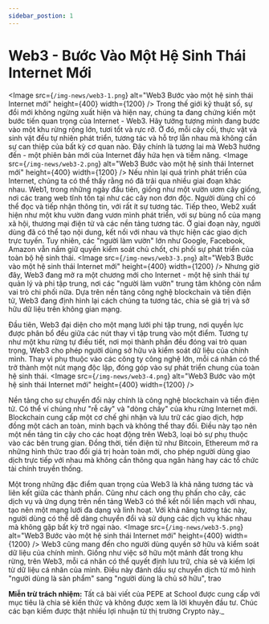```yaml
---
sidebar_postion: 1
---
```


# Web3 - Bước Vào Một Hệ Sinh Thái Internet Mới
<Image
  src={`/img-news/web3-1.png`}
  alt="Web3 Bước vào một hệ sinh thái Internet mới"
  height={400}
  width={1200}
/>
Trong thế giới kỹ thuật số, sự đổi mới không ngừng xuất hiện và hiện nay, chúng ta đang chứng kiến một bước tiến quan trọng của Internet - Web3. Hãy tưởng tượng mình đang bước vào một khu rừng rộng lớn, tươi tốt và rực rỡ. Ở đó, mỗi cây cối, thực vật và 
sinh vật đều tự nhiên phát triển, tương tác và hỗ trợ lẫn nhau mà không cần sự can thiệp của bất kỳ cơ quan nào. Đây chính là tương lai mà Web3 hướng đến - một phiên bản mới của Internet đầy hứa hẹn và tiềm năng.
<Image
  src={`/img-news/web3-2.png`}
  alt="Web3 Bước vào một hệ sinh thái Internet mới"
  height={400}
  width={1200}
/>
Nếu nhìn lại quá trình phát triển của Internet, chúng ta có thể thấy rằng nó đã trải qua nhiều giai đoạn khác nhau. Web1, trong những ngày đầu tiên, giống như một vườn ươm cây giống, nơi các trang web tĩnh tồn tại như các cây non đơn độc. Người dùng chỉ có thể đọc và tiếp nhận thông tin, với rất ít sự tương tác. Tiếp theo, Web2 xuất hiện như một khu vườn đang vươn mình phát triển, với sự bùng nổ của mạng xã hội, thương mại điện tử và các nền tảng tương tác. Ở giai đoạn này, người dùng đã có thể tạo nội dung, kết nối với nhau và thực hiện các giao dịch trực tuyến. Tuy nhiên, các "người làm vườn" lớn như Google, Facebook, Amazon vẫn nắm giữ quyền kiểm soát chủ chốt, chi phối sự phát triển của toàn bộ hệ sinh thái.
<Image
  src={`/img-news/web3-3.png`}
  alt="Web3 Bước vào một hệ sinh thái Internet mới"
  height={400}
  width={1200}
/>
Nhưng giờ đây, Web3 đang mở ra một chương mới cho Internet - một hệ sinh thái tự quản lý và phi tập trung, nơi các "người làm vườn" trung tâm không còn nắm vai trò chi phối nữa. Dựa trên nền tảng công nghệ blockchain và tiền điện tử, Web3 đang định hình lại cách chúng ta tương tác, chia sẻ giá trị và sở hữu dữ liệu trên không gian mạng.

Đầu tiên, Web3 đại diện cho một mạng lưới phi tập trung, nơi quyền lực được phân bổ đều giữa các nút thay vì tập trung vào một điểm. Tương tự như một khu rừng tự điều tiết, nơi mọi thành phần đều đóng vai trò quan trọng, Web3 cho phép người dùng sở hữu và kiểm soát dữ liệu của chính mình. Thay vì phụ thuộc vào các công ty công nghệ lớn, mỗi cá nhân có thể trở thành một nút mạng độc lập, đóng góp vào sự phát triển chung của toàn hệ sinh thái.
<Image
  src={`/img-news/web3-4.png`}
  alt="Web3 Bước vào một hệ sinh thái Internet mới"
  height={400}
  width={1200}
/>

Nền tảng cho sự chuyển đổi này chính là công nghệ blockchain và tiền điện tử. Có thể ví chúng như "rễ cây" và "dòng chảy" của khu rừng Internet mới. Blockchain cung cấp một cơ chế ghi nhận và lưu trữ các giao dịch, hợp đồng một cách an toàn, minh bạch và không thể thay đổi. Điều này tạo nên một nền tảng tin cậy cho các hoạt động trên Web3, loại bỏ sự phụ thuộc vào các bên trung gian. Đồng thời, tiền điện tử như Bitcoin, Ethereum mở ra những hình thức trao đổi giá trị hoàn toàn mới, cho phép người dùng giao dịch trực tiếp với nhau mà không cần thông qua ngân hàng hay các tổ chức tài chính truyền thống.

Một trong những đặc điểm quan trọng của Web3 là khả năng tương tác và liên kết giữa các thành phần. Cũng như cách ong thụ phấn cho cây, các dịch vụ và ứng dụng trên nền tảng Web3 có thể kết nối liền mạch với nhau, tạo nên một mạng lưới đa dạng và linh hoạt. Với khả năng tương tác này, 
người dùng có thể dễ dàng chuyển đổi và sử dụng các dịch vụ khác nhau mà không gặp bất kỳ trở ngại nào.
<Image
  src={`/img-news/web3-5.png`}
  alt="Web3 Bước vào một hệ sinh thái Internet mới"
  height={400}
  width={1200}
/>
Web3 cũng mang đến cho người dùng quyền sở hữu và kiểm soát dữ liệu của chính mình. Giống như việc sở hữu một mảnh đất trong khu rừng, trên Web3, mỗi cá nhân có thể quyết định lưu trữ, chia sẻ và kiếm lợi từ dữ liệu cá nhân của mình. Điều này đánh dấu sự chuyển dịch từ mô 
hình "người dùng là sản phẩm" sang "người dùng là chủ sở hữu", trao

**Miễn trừ trách nhiệm:** Tất cả bài viết của PEPE at School được cung cấp với mục tiêu là chia sẻ kiến thức và không được xem là lời khuyên đầu tư. Chúc các bạn kiếm được thật nhiều lợi nhuận từ thị trường Crypto này._
